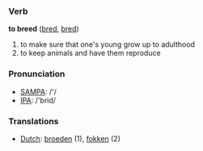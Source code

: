 === Verb ===

'''to breed''' ([[bred]], [[bred]])

# to make sure that one's young grow up to adulthood
# to keep animals and have them reproduce

=== Pronunciation ===
*[[w:SAMPA|SAMPA]]: /'/
*[[w:IPA|IPA]]: /'brid/

=== Translations ===
*[[Dutch]]: [[broeden]] (1), [[fokken]] (2)